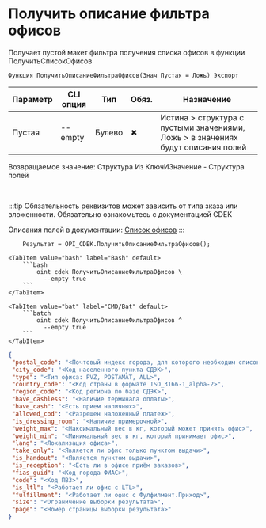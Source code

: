 ﻿---
sidebar_position: 7
---


# Получить описание фильтра офисов
 Получает пустой макет фильтра получения списка офисов в функции ПолучитьСписокОфисов



`Функция ПолучитьОписаниеФильтраОфисов(Знач Пустая = Ложь) Экспорт`

  | Параметр | CLI опция | Тип | Обяз. | Назначение |
  |-|-|-|-|-|
  | Пустая | --empty | Булево | &#x2716; | Истина > структура с пустыми значениями, Ложь > в значениях будут описания полей |

  
  Возвращаемое значение:   Структура Из КлючИЗначение - Структура полей

<br/>

:::tip
Обязательность реквизитов может зависить от типа зказа или вложенности. Обязательно ознакомьтесь с документацией CDEK

Описания полей в документации: [Список офисов](https://api-docs.cdek.ru/36982648.html)
:::
<br/>



```bsl title="Пример использования для 1С:Предприятие/OneScript"
    Результат = OPI_CDEK.ПолучитьОписаниеФильтраОфисов();
```
    

 <Tabs>
  
    <TabItem value="bash" label="Bash" default>
        ```bash
            oint cdek ПолучитьОписаниеФильтраОфисов \
              --empty true
        ```
    </TabItem>
  
    <TabItem value="bat" label="CMD/Bat" default>
        ```batch
            oint cdek ПолучитьОписаниеФильтраОфисов ^
              --empty true
        ```
    </TabItem>
</Tabs>


```json title="Результат"
{
 "postal_code": "<Почтовый индекс города, для которого необходим список офисов>",
 "city_code": "<Код населенного пункта СДЭК>",
 "type": "<Тип офиса: PVZ, POSTAMAT, ALL>",
 "country_code": "<Код страны в формате ISO_3166-1_alpha-2>",
 "region_code": "<Код региона по базе СДЭК>",
 "have_cashless": "<Наличие терминала оплаты>",
 "have_cash": "<Есть прием наличных>",
 "allowed_cod": "<Разрешен наложенный платеж>",
 "is_dressing_room": "<Наличие примерочной>",
 "weight_max": "<Максимальный вес в кг, который может принять офис>",
 "weight_min": "<Минимальный вес в кг, который принимает офис>",
 "lang": "<Локализация офиса>",
 "take_only": "<Является ли офис только пунктом выдачи>",
 "is_handout": "<Является пунктом выдачи>",
 "is_reception": "<Есть ли в офисе приём заказов>",
 "fias_guid": "<Код города ФИАС>",
 "code": "<Код ПВЗ>",
 "is_ltl": "<Работает ли офис с LTL>",
 "fulfillment": "<Работает ли офис с Фулфилмент.Приход>",
 "size": "<Ограничение выборки результата>",
 "page": "<Номер страницы выборки результата>"
}
```
